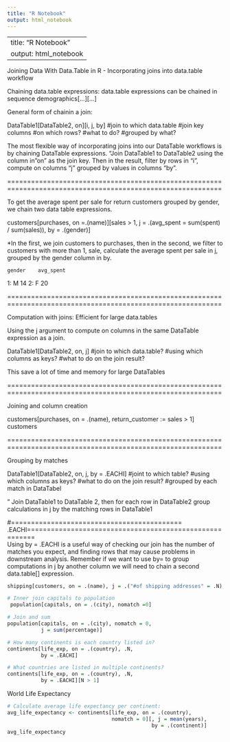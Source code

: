 ```yaml
---
title: "R Notebook"
output: html_notebook
---
```


---
title: "R Notebook"
output: html_notebook
---

Joining Data With Data.Table in R - Incorporating joins into data.table workflow

Chaining data.table expressions:
data.table expressions can be chained in sequence
demographics[...][...]

General form of chainin a join:

DataTable1[DataTable2, on][i, j, by]
           #join to which data.table
                       #join key columns
                           #on which rows?
                              #what to do?
                                  #grouped by what?

The most flexible way of incorporating joins into our DataTable workflows is by chaining DataTable expressions.
  "Join DataTable1 to DataTable2 using the column in "on" as the join key.
    Then in the result, filter by rows in "i", compute on columns "j" grouped by values in columns "by". 
  
============================================================================================================

To get the average spent per sale for return customers grouped by gender, we chain two data table expressions.

customers[purchases, on =.(name)][sales > 1, j = .(avg_spent = sum(spent) / sum(sales)), by = .(gender)]

*In the first, we join customers to purchases, then in the second, we filter to customers with more than 1, sale,
  calculate the average spent per sale in j, grouped by the gender column in by.

    gender    avg_spent
1:    M          14
2:    F          20

============================================================================================================

Computation with joins: Efficient for large data.tables

Using the j argument to compute on columns in the same DataTable expression as a join. 

DataTable1[DataTable2, on, j]
            #join to which data.table?
                      #using which columns as keys?
                           #what to do on the join result?
                        
This save a lot of time and memory for large DataTables
                          
============================================================================================================

Joining and column creation

customers[purchases, on = .(name), return_customer := sales > 1]
customers

============================================================================================================

Grouping by matches

DataTable1[DataTable2, on, j, by = .EACHI]
          #joint to which table?
                       #using which columns as keys?
                           #what to do on the join result?
                              #grouped by each match in DataTabel
                              
" Join DataTable1 to DataTable 2, then for each row in DataTable2 group calculations in j 
      by the matching rows in DataTable1

#=========================================== .EACHI========================================================    
Using by = .EACHI is a useful way of checking our join has the number of matches you expect, and finding rows 
that may cause problems in downstream analysis. Remember if we want to use by= to group computations in j by
another column we will need to chain a second data.table[] expression.
      
```r
shipping[customers, on = .(name), j = .("#of shipping addresses" = .N), by = .EACHI]
```

```r
# Inner join capitals to population
 population[capitals, on = .(city), nomatch =0]
```

```r
# Join and sum
population[capitals, on = .(city), nomatch = 0,
           j = sum(percentage)]
```

```r
# How many continents is each country listed in?
continents[life_exp, on = .(country), .N, 
           by = .EACHI]
```

```r
# What countries are listed in multiple continents?
continents[life_exp, on = .(country), .N, 
           by = .EACHI][N > 1]
```
World Life Expectancy
```r
# Calculate average life expectancy per continent:
avg_life_expectancy <- continents[life_exp, on = .(country), 
                                  nomatch = 0][, j = mean(years), 
                                               by = .(continent)]
avg_life_expectancy
```

